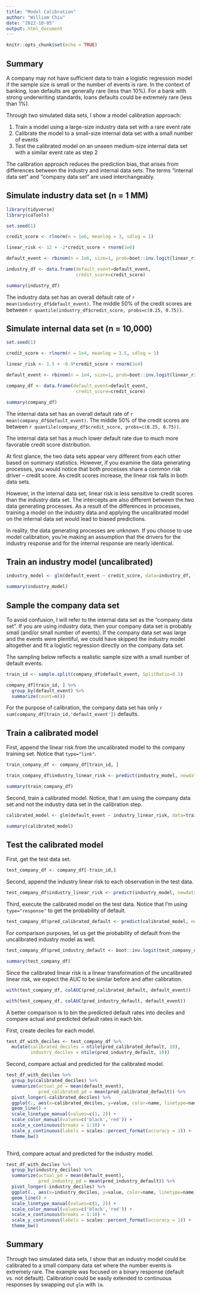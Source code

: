 ```yaml
---
title: "Model Calibration"
author: "William Chiu"
date: "2022-10-05"
output: html_document
---
```


```r
knitr::opts_chunk$set(echo = TRUE)
```

## Summary

A company may not have sufficient data to train a logistic regression model if the sample size is small or the number of events is rare. In the context of banking, loan defaults are generally rare (less than 10%). For a bank with strong underwriting standards, loans defaults could be extremely rare (less than 1%). 

Through two simulated data sets, I show a model calibration approach:

1. Train a model using a large-size industry data set with a rare event rate
2. Calibrate the model to a small-size internal data set with a small number of events
3. Test the calibrated model on an unseen medium-size internal data set with a similar event rate as step 2

The calibration approach reduces the prediction bias, that arises from  differences between the industry and internal data sets. The terms "internal data set" and "company data set" are used interchangeably.

## Simulate industry data set (n = 1 MM)

```r
library(tidyverse) 
library(caTools)

set.seed(1)

credit_score <- rlnorm(n = 1e6, meanlog = 3, sdlog = 1)

linear_risk <- 12 + -2*credit_score + rnorm(1e6)

default_event <- rbinom(n = 1e6, size=1, prob=boot::inv.logit(linear_risk))

industry_df <- data.frame(default_event=default_event,
                          credit_score=credit_score)

summary(industry_df)
```

The industry data set has an overall default rate of `r mean(industry_df$default_event)`. The middle 50% of the credit scores are between `r quantile(industry_df$credit_score, probs=c(0.25, 0.75))`.

## Simulate internal data set (n = 10,000)

```r
set.seed(1)

credit_score <- rlnorm(n = 1e4, meanlog = 3.5, sdlog = 1)

linear_risk <- 1.5 + -0.9*credit_score + rnorm(1e4)

default_event <- rbinom(n = 1e4, size=1, prob=boot::inv.logit(linear_risk))

company_df <- data.frame(default_event=default_event,
                          credit_score=credit_score)

summary(company_df)
```

The internal data set has an overall default rate of `r mean(company_df$default_event)`. The middle 50% of the credit scores are between `r quantile(company_df$credit_score, probs=c(0.25, 0.75))`.

The internal data set has a much lower default rate due to much more favorable credit score distribution. 

At first glance, the two data sets appear very different from each other based on summary statistics. However, if you examine the data generating processes, you would notice that both processes share a common risk driver -- credit score. As credit scores increase, the linear risk falls in both data sets. 

However, in the internal data set, linear risk is less sensitive to credit scores than the industry data set. The intercepts are also different between the two data generating processes. As a result of the differences in processes, training a model on the industry data and applying the uncalibrated model on the internal data set would lead to biased predictions.

In reality, the data generating processes are unknown. If you choose to use model calibration, you're making an assumption that the drivers for the industry response and for the internal response are nearly identical.

## Train an industry model (uncalibrated)

```r
industry_model <- glm(default_event ~ credit_score, data=industry_df, family=binomial)

summary(industry_model)
```

## Sample the company data set

To avoid confusion, I will refer to the internal data set as the "company data set". If you are using industry data, then your company data set is probably small (and/or small number of events). If the company data set was large and the events were plentiful, we could have skipped the industry model altogether and fit a logistic regression directly on the company data set. 

The sampling below reflects a realistic sample size with a small number of default events.

```r
train_id <- sample.split(company_df$default_event, SplitRatio=0.1)

company_df[train_id, ] %>% 
  group_by(default_event) %>% 
  summarize(count=n())
```
For the purpose of calibration, the company data set has only `r sum(company_df[train_id,'default_event'])` defaults.

## Train a calibrated model

First, append the linear risk from the uncalibrated model to the company training set. Notice that `type="link"`.

```r
train_company_df <- company_df[train_id, ]

train_company_df$industry_linear_risk <- predict(industry_model, newdata=train_company_df, type="link")

summary(train_company_df)
```

Second, train a calibrated model. Notice, that I am using the company data set and not the industry data set in the calibration step.

```r
calibrated_model <- glm(default_event ~ industry_linear_risk, data=train_company_df, family=binomial)

summary(calibrated_model)
```

## Test the calibrated model

First, get the test data set.

```r
test_company_df <- company_df[-train_id,]
```

Second, append the industry linear risk to each observation in the test data.

```r
test_company_df$industry_linear_risk <- predict(industry_model, newdata = test_company_df, type="link")
```

Third, execute the calibrated model on the test data. Notice that I'm using `type="response"` to get the probability of default.

```r
test_company_df$pred_calibrated_default <- predict(calibrated_model, newdata=test_company_df, type="response")
```

For comparison purposes, let us get the probability of default from the uncalibrated industry model as well.

```r
test_company_df$pred_industry_default <- boot::inv.logit(test_company_df$industry_linear_risk)

summary(test_company_df)
```

Since the calibrated linear risk is a linear transformation of the uncalibrated linear risk, we expect the AUC to be similar before and after calibration.

```r
with(test_company_df, colAUC(pred_calibrated_default, default_event))

with(test_company_df, colAUC(pred_industry_default, default_event))

```

A better comparison is to bin the predicted default rates into deciles and compare actual and predicted default rates in each bin.

First, create deciles for each model.

```r
test_df_with_deciles <- test_company_df %>% 
  mutate(calibrated_deciles = ntile(pred_calibrated_default, 10),
         industry_deciles = ntile(pred_industry_default, 10))
```

Second, compare actual and predicted for the calibrated model.

```r
test_df_with_deciles %>% 
  group_by(calibrated_deciles) %>% 
  summarize(actual_pd = mean(default_event),
            pred_calibrated_pd = mean(pred_calibrated_default)) %>% 
  pivot_longer(-calibrated_deciles) %>% 
  ggplot(., aes(x=calibrated_deciles, y=value, color=name, linetype=name)) +
  geom_line() +
  scale_linetype_manual(values=c(1, 2)) +
  scale_color_manual(values=c('black','red')) +
  scale_x_continuous(breaks = 1:10) +
  scale_y_continuous(labels = scales::percent_format(accuracy = 1)) +
  theme_bw()
  
```

Third, compare actual and predicted for the industry model.

```r
test_df_with_deciles %>% 
  group_by(industry_deciles) %>% 
  summarize(actual_pd = mean(default_event),
            pred_industry_pd = mean(pred_industry_default)) %>% 
  pivot_longer(-industry_deciles) %>% 
  ggplot(., aes(x=industry_deciles, y=value, color=name, linetype=name)) +
  geom_line() +
  scale_linetype_manual(values=c(1, 2)) +
  scale_color_manual(values=c('black','red')) +
  scale_x_continuous(breaks = 1:10) +
  scale_y_continuous(labels = scales::percent_format(accuracy = 1)) +
  theme_bw()
```


## Summary

Through two simulated data sets, I show that an industry model could be calibrated to a small company data set where the number events is extremely rare. The example was focused on a binary response (default vs. not default). Calibration could be easily extended to continuous responses by swapping out `glm` with `lm`.